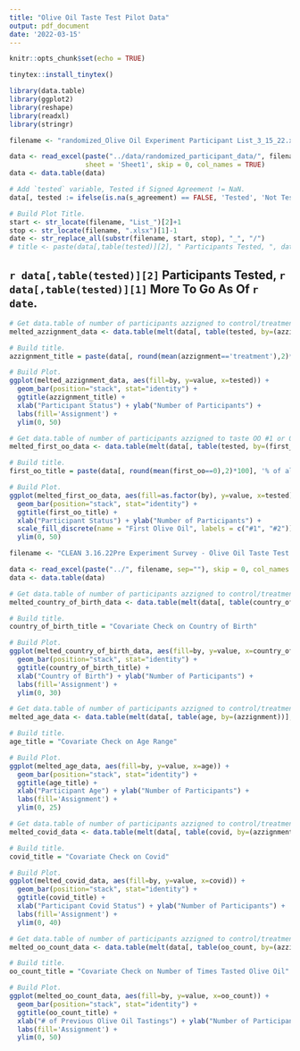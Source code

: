 ```yaml
---
title: "Olive Oil Taste Test Pilot Data"
output: pdf_document
date: '2022-03-15'
---
```


```r
knitr::opts_chunk$set(echo = TRUE)
```

```r
tinytex::install_tinytex()

library(data.table)
library(ggplot2)
library(reshape)
library(readxl)
library(stringr)
```

```r
filename <- "randomized_Olive Oil Experiment Participant List_3_15_22.xlsx"

data <- read_excel(paste("../data/randomized_participant_data/", filename, sep=""), 
                   sheet = 'Sheet1', skip = 0, col_names = TRUE)
data <- data.table(data)
```

```r
# Add `tested` variable, Tested if Signed Agreement != NaN.
data[, tested := ifelse(is.na(s_agreement) == FALSE, 'Tested', 'Not Tested Yet')]

# Build Plot Title.
start <- str_locate(filename, "List_")[2]+1
stop <- str_locate(filename, ".xlsx")[1]-1
date <- str_replace_all(substr(filename, start, stop), "_", "/")
# title <- paste(data[,table(tested)][2], " Participants Tested, ", data[,table(tested)][1], " More To Go As Of ", date, sep="")
```

## `r data[,table(tested)][2]` Participants Tested, `r data[,table(tested)][1]` More To Go As Of `r date`.


```r
# Get data.table of number of participants azzigned to control/treatment by `tested`.
melted_azzignment_data <- data.table(melt(data[, table(tested, by=(azzignment))], id=c("tested")))

# Build title.
azzignment_title = paste(data[, round(mean(azzignment=='treatment'),2)*100], '% of all participants assigned to Treatment.', sep='')

# Build Plot.
ggplot(melted_azzignment_data, aes(fill=by, y=value, x=tested)) + 
  geom_bar(position="stack", stat="identity") +
  ggtitle(azzignment_title) +
  xlab("Participant Status") + ylab("Number of Participants") + 
  labs(fill='Assignment') +
  ylim(0, 50)
```
```r
# Get data.table of number of participants azzigned to taste OO #1 or OO #2 first by `tested`.
melted_first_oo_data <- data.table(melt(data[, table(tested, by=(first_oo))], id=c("tested")))

# Build title.
first_oo_title = paste(data[, round(mean(first_oo==0),2)*100], '% of all participants assigned to smell and sip olive oil #1 first.', sep='')

# Build Plot.
ggplot(melted_first_oo_data, aes(fill=as.factor(by), y=value, x=tested)) + 
  geom_bar(position="stack", stat="identity") +
  ggtitle(first_oo_title) +
  xlab("Participant Status") + ylab("Number of Participants") + 
  scale_fill_discrete(name = "First Olive Oil", labels = c("#1", "#2")) +
  ylim(0, 50)
```


```r
filename <- "CLEAN 3.16.22Pre Experiment Survey - Olive Oil Taste Test (Responses).xlsx"

data <- read_excel(paste("../", filename, sep=""), skip = 0, col_names = TRUE)
data <- data.table(data)
```
```r
# Get data.table of number of participants azzigned to control/treatment by `country_of_birth`.
melted_country_of_birth_data <- data.table(melt(data[, table(country_of_birth, by=(azzignment))], id=c("country_of_birth")))

# Build title.
country_of_birth_title = "Covariate Check on Country of Birth"

# Build Plot.
ggplot(melted_country_of_birth_data, aes(fill=by, y=value, x=country_of_birth)) + 
  geom_bar(position="stack", stat="identity") +
  ggtitle(country_of_birth_title) +
  xlab("Country of Birth") + ylab("Number of Participants") + 
  labs(fill='Assignment') +
  ylim(0, 30)
```

```r
# Get data.table of number of participants azzigned to control/treatment by `covid`.
melted_age_data <- data.table(melt(data[, table(age, by=(azzignment))], id=c("age")))

# Build title.
age_title = "Covariate Check on Age Range"

# Build Plot.
ggplot(melted_age_data, aes(fill=by, y=value, x=age)) + 
  geom_bar(position="stack", stat="identity") +
  ggtitle(age_title) +
  xlab("Participant Age") + ylab("Number of Participants") + 
  labs(fill='Assignment') +
  ylim(0, 25)
```

```r
# Get data.table of number of participants azzigned to control/treatment by `covid`.
melted_covid_data <- data.table(melt(data[, table(covid, by=(azzignment))], id=c("covid")))

# Build title.
covid_title = "Covariate Check on Covid"

# Build Plot.
ggplot(melted_covid_data, aes(fill=by, y=value, x=covid)) + 
  geom_bar(position="stack", stat="identity") +
  ggtitle(covid_title) +
  xlab("Participant Covid Status") + ylab("Number of Participants") + 
  labs(fill='Assignment') +
  ylim(0, 40)
```
```r
# Get data.table of number of participants azzigned to control/treatment by `oo_count`.
melted_oo_count_data <- data.table(melt(data[, table(oo_count, by=(azzignment))], id=c("oo_count")))

# Build title.
oo_count_title = "Covariate Check on Number of Times Tasted Olive Oil"

# Build Plot.
ggplot(melted_oo_count_data, aes(fill=by, y=value, x=oo_count)) + 
  geom_bar(position="stack", stat="identity") +
  ggtitle(oo_count_title) +
  xlab("# of Previous Olive Oil Tastings") + ylab("Number of Participants") + 
  labs(fill='Assignment') +
  ylim(0, 50)
```

